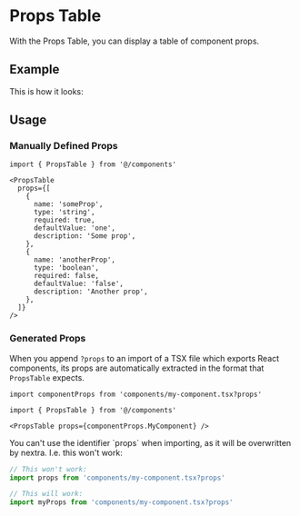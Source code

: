 
# Props Table

With the Props Table, you can display a table of component props.

## Example

This is how it looks:


<PropsTable props={componentProps.ComponentExample} />

## Usage

### Manually Defined Props

```mdx filename="MDX"
import { PropsTable } from '@/components'

<PropsTable
  props={[
    {
      name: 'someProp',
      type: 'string',
      required: true,
      defaultValue: 'one',
      description: 'Some prop',
    },
    {
      name: 'anotherProp',
      type: 'boolean',
      required: false,
      defaultValue: 'false',
      description: 'Another prop',
    },
  ]}
/>
```

### Generated Props

When you append `?props` to an import of a TSX file which exports React components, its props are automatically extracted in the format that `PropsTable` expects.

```mdx filename="MDX" /?props/
import componentProps from 'components/my-component.tsx?props'

import { PropsTable } from '@/components'

<PropsTable props={componentProps.MyComponent} />
```

<Callout type="warning">
  You can't use the identifier `props` when importing, as it will be overwritten by nextra. I.e. this won't work:

```ts
// This won't work:
import props from 'components/my-component.tsx?props'

// This will work:
import myProps from 'components/my-component.tsx?props'
```

</Callout>
